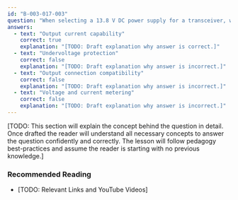```yaml
---
id: "B-003-017-003"
question: "When selecting a 13.8 V DC power supply for a transceiver, what design specification is most important?"
answers:
  - text: "Output current capability"
    correct: true
    explanation: "[TODO: Draft explanation why answer is correct.]"
  - text: "Undervoltage protection"
    correct: false
    explanation: "[TODO: Draft explanation why answer is incorrect.]"
  - text: "Output connection compatibility"
    correct: false
    explanation: "[TODO: Draft explanation why answer is incorrect.]"
  - text: "Voltage and current metering"
    correct: false
    explanation: "[TODO: Draft explanation why answer is incorrect.]"
---
```


[TODO: This section will explain the concept behind the question in detail. Once drafted the reader will understand all necessary concepts to answer the question confidently and correctly. The lesson will follow pedagogy best-practices and assume the reader is starting with no previous knowledge.]

### Recommended Reading

- [TODO: Relevant Links and YouTube Videos]
